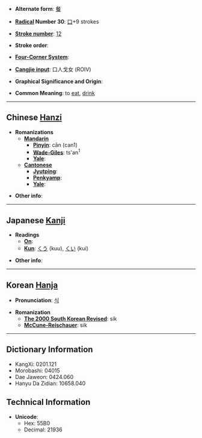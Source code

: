 * '''Alternate form''': [[餐]]

* '''[[Wiktionary:Chinese radical index| Radical]] Number 30''': [[Wiktionary:Chinese radical index 口|口]]+9 strokes

* '''[[Wiktionary:Chinese total strokes index|Stroke number]]''': [[Wiktionary:Chinese total strokes index 12|12]]

* '''Stroke order''': 

* '''[[Wiktionary:Chinese four corner index|Four-Corner System]]''': 

* '''[[Wiktionary:Chinese Cangjie index|Cangjie input]]''': 口人戈女 (ROIV)

* '''Graphical Significance and Origin''': 

* '''Common Meaning''': to [[eat]], [[drink]]

----

== Chinese [[Hanzi]] ==

* '''Romanizations'''
** '''[[Mandarin]]'''
*** '''[[Pinyin]]''': cān (can1)
*** '''[[Wade-Giles]]''': ts'an<sup>1</sup>
*** '''[[Yale]]''': 
** '''[[Cantonese]]'''
*** '''[[Jyutping]]''':
*** '''[[Penkyamp]]''': 
*** '''[[Yale]]''': 

* '''Other info''': 

----

== Japanese [[Kanji]] ==

* '''Readings'''
** '''[[On]]''': 
** '''[[Kun]]''': [[くう]] (kuu), [[くい]] (kui)

* '''Other info''':  

----

== Korean [[Hanja]] ==

* '''Pronunciation''': [[식]]

* '''Romanization'''
** '''[[The 2000 South Korean Revised Romanization|The 2000 South Korean Revised]]''': sik
** '''[[McCune-Reischauer]]''': sik

----

== Dictionary Information ==

* KangXi: 0201.121
* Morobashi: 04015
* Dae Jaweon: 0424.060
* Hanyu Da Zidian: 10658.040

== Technical Information ==

* '''Unicode''':
** Hex: 55B0
** Decimal: 21936